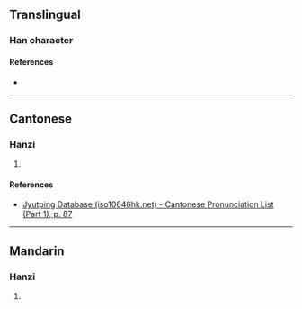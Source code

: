 {{character info}}
==Translingual==

===Han character===
{{Han char|rn=32|rad=土|as=07|sn=10|four=|canj=NSG|ids=⿱防土}}

====References====
* {{Han ref|kx=0229.210|dkj=05109|dj=0465.110|hdz=10442.100|uh=57C5|ud=22469}}

----

==Cantonese==

===Hanzi===
{{yue-hanzi|jyut=[[fong4]]|y=fong4}}

# {{rfdef|yue|sort=土07}}

====References====
* [http://www.iso10646hk.net/jp/document/download.jsp Jyutping Database (iso10646hk.net) - Cantonese Pronunciation List (Part 1), p. 87]

----

==Mandarin==

===Hanzi===
{{cmn-hanzi|pin=[[fáng]] ([[fang2]])|wg=fang<sup>2</sup>}}

# {{rfdef|cmn|sort=土07}}